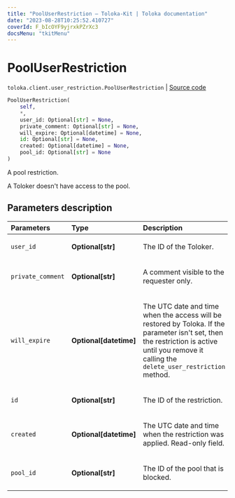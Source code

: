 ```yaml
---
title: "PoolUserRestriction — Toloka-Kit | Toloka documentation"
date: "2023-08-28T10:25:52.410727"
coverId: F_bIcOYF9yjrxkPZrXc3
docsMenu: "tkitMenu"
---
```


# PoolUserRestriction

`toloka.client.user_restriction.PoolUserRestriction` | [Source code](https://github.com/Toloka/toloka-kit/blob/v1.2.1/src/client/user_restriction.py#L96)

```python
PoolUserRestriction(
    self,
    *,
    user_id: Optional[str] = None,
    private_comment: Optional[str] = None,
    will_expire: Optional[datetime] = None,
    id: Optional[str] = None,
    created: Optional[datetime] = None,
    pool_id: Optional[str] = None
)
```

A pool restriction.

A Toloker doesn't have access to the pool.

## Parameters description

| Parameters | Type | Description |
| :----------| :----| :-----------|
`user_id`|**Optional\[str\]**|<p>The ID of the Toloker.</p>
`private_comment`|**Optional\[str\]**|<p>A comment visible to the requester only.</p>
`will_expire`|**Optional\[datetime\]**|<p>The UTC date and time when the access will be restored by Toloka. If the parameter isn't set, then the restriction is active until you remove it calling the `delete_user_restriction` method.</p>
`id`|**Optional\[str\]**|<p>The ID of the restriction.</p>
`created`|**Optional\[datetime\]**|<p>The UTC date and time when the restriction was applied. Read-only field.</p>
`pool_id`|**Optional\[str\]**|<p>The ID of the pool that is blocked.</p>